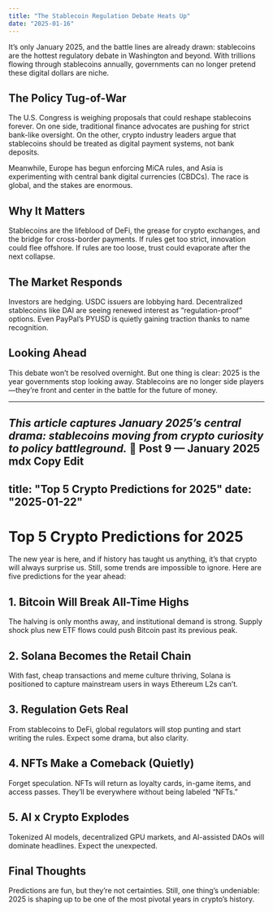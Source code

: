 ```yaml
---
title: "The Stablecoin Regulation Debate Heats Up"
date: "2025-01-16"
---
```


It’s only January 2025, and the battle lines are already drawn: stablecoins are the hottest regulatory debate in Washington and beyond. With trillions flowing through stablecoins annually, governments can no longer pretend these digital dollars are niche.

## The Policy Tug-of-War

The U.S. Congress is weighing proposals that could reshape stablecoins forever. On one side, traditional finance advocates are pushing for strict bank-like oversight. On the other, crypto industry leaders argue that stablecoins should be treated as digital payment systems, not bank deposits.

Meanwhile, Europe has begun enforcing MiCA rules, and Asia is experimenting with central bank digital currencies (CBDCs). The race is global, and the stakes are enormous.

## Why It Matters

Stablecoins are the lifeblood of DeFi, the grease for crypto exchanges, and the bridge for cross-border payments. If rules get too strict, innovation could flee offshore. If rules are too loose, trust could evaporate after the next collapse.

## The Market Responds

Investors are hedging. USDC issuers are lobbying hard. Decentralized stablecoins like DAI are seeing renewed interest as “regulation-proof” options. Even PayPal’s PYUSD is quietly gaining traction thanks to name recognition.

## Looking Ahead

This debate won’t be resolved overnight. But one thing is clear: 2025 is the year governments stop looking away. Stablecoins are no longer side players—they’re front and center in the battle for the future of money.

---

*This article captures January 2025’s central drama: stablecoins moving from crypto curiosity to policy battleground.*
📌 Post 9 — January 2025
mdx
Copy
Edit
---
title: "Top 5 Crypto Predictions for 2025"
date: "2025-01-22"
---

# Top 5 Crypto Predictions for 2025

The new year is here, and if history has taught us anything, it’s that crypto will always surprise us. Still, some trends are impossible to ignore. Here are five predictions for the year ahead:

## 1. Bitcoin Will Break All-Time Highs

The halving is only months away, and institutional demand is strong. Supply shock plus new ETF flows could push Bitcoin past its previous peak.

## 2. Solana Becomes the Retail Chain

With fast, cheap transactions and meme culture thriving, Solana is positioned to capture mainstream users in ways Ethereum L2s can’t.

## 3. Regulation Gets Real

From stablecoins to DeFi, global regulators will stop punting and start writing the rules. Expect some drama, but also clarity.

## 4. NFTs Make a Comeback (Quietly)

Forget speculation. NFTs will return as loyalty cards, in-game items, and access passes. They’ll be everywhere without being labeled “NFTs.”

## 5. AI x Crypto Explodes

Tokenized AI models, decentralized GPU markets, and AI-assisted DAOs will dominate headlines. Expect the unexpected.

## Final Thoughts

Predictions are fun, but they’re not certainties. Still, one thing’s undeniable: 2025 is shaping up to be one of the most pivotal years in crypto’s history.
